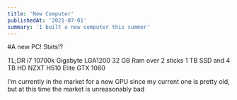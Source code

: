 ```yaml
---
title: 'New Computer'
publishedAt: '2021-07-01'
summary: 'I built a new computer this summer'
---
```


#A new PC! Stats!?

TL;DR
i7 10700k
Gigabyte LGA1200
32 GB Ram over 2 sticks
1 TB SSD and 4 TB HD
NZXT H510 Elite
GTX 1060

I'm currently in the market for a new GPU since my current one is pretty old, but at this time the market is unreasonably bad

